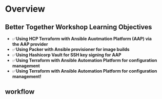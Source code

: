 # Overview

## Better Together Workshop Learning Objectives

* ✅**Using HCP Terraform with Ansible Auotmation Platform (AAP) via the AAP provider**
* ✅**Using Packer with Ansible provisioner for image builds**
* ✅**Using Hashicorp Vault for SSH key signing for AAP**
* ✅**Using Terraform with Ansible Automation Platform for configuration management**
* ✅**Using Terraform with Ansible Automation Platform for configuration management!**


## workflow

